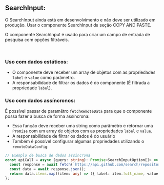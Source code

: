 

<Meta of={SearchInputStories} />

## SearchInput:

O SearchInput ainda está em desenvolvimento e não deve ser utilizado em produção. Usar o componente SearchInput da seção COPY AND PASTE.

O componente SearchInput é usado para criar um campo de entrada de pesquisa com opções filtráveis.

<br />

### Uso com dados estáticos:

- O componente deve receber um array de objetos com as propriedades `label` e `value` como parâmetro.
- A responsabilidade de filtrar os dados é do componente (É filtrada a propriedade `label`).

### Uso com dados assíncronos:

É possível passar de paramêtro `fetchRemoteData` para que o componente possa fazer a busca de forma assíncrona:
- Essa função deve receber uma string como parâmetro e retornar uma `Promise` com um array de objetos com as propriedades `label` e `value`.
- A responsabilidade de filtrar os dados é do usuário
- Também é possível configurar algumas propriedades utilizando o `remoteDataConfig`
```ts
// Exemplo de busca de dados assíncrona
const apiCall = async (query: string): Promise<SearchInputOption[]> => {
  const response = await fetch(`https://api.github.com/search/repositories?q=${query}`);
  const data = await response.json();
  return data.items.map((item: any) => ({ label: item.full_name, value: item.id }));
};
```

<Canvas />

<Controls />


